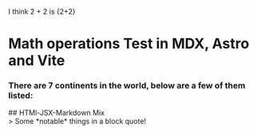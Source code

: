 
I think 2 + 2 is {2+2}

# Math operations Test in MDX, Astro and Vite
### There are 7 continents in the world, below are a few of them listed:
<ul>
</ul>
## HTMl-JSX-Markdown Mix
<div>
  > Some *notable* things in a block quote!
</div>